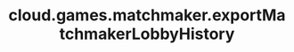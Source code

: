 ---
title: "cloud.games.matchmaker.exportMatchmakerLobbyHistory"
openapi: "POST /games/{game_id}/matchmaker/lobbies/export-history"
---